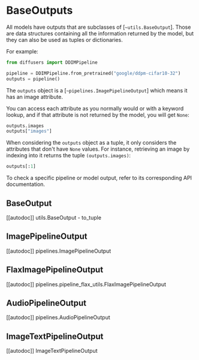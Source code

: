 <!--Copyright 2023 The HuggingFace Team. All rights reserved.

Licensed under the Apache License, Version 2.0 (the "License"); you may not use this file except in compliance with
the License. You may obtain a copy of the License at

http://www.apache.org/licenses/LICENSE-2.0

Unless required by applicable law or agreed to in writing, software distributed under the License is distributed on
an "AS IS" BASIS, WITHOUT WARRANTIES OR CONDITIONS OF ANY KIND, either express or implied. See the License for the
specific language governing permissions and limitations under the License.
-->

# BaseOutputs

All models have outputs that are subclasses of [`~utils.BaseOutput`]. Those are
data structures containing all the information returned by the model, but they can also be used as tuples or
dictionaries.

For example:

```python
from diffusers import DDIMPipeline

pipeline = DDIMPipeline.from_pretrained("google/ddpm-cifar10-32")
outputs = pipeline()
```

The `outputs` object is a [`~pipelines.ImagePipelineOutput`] which means it has an image attribute.

You can access each attribute as you normally would or with a keyword lookup, and if that attribute is not returned by the model, you will get `None`:

```python
outputs.images
outputs["images"]
```

When considering the `outputs` object as a tuple, it only considers the attributes that don't have `None` values.
For instance, retrieving an image by indexing into it returns the tuple `(outputs.images)`:

```python
outputs[:1]
```

<Tip>

To check a specific pipeline or model output, refer to its corresponding API documentation.

</Tip>

## BaseOutput

[[autodoc]] utils.BaseOutput
    - to_tuple

## ImagePipelineOutput

[[autodoc]] pipelines.ImagePipelineOutput

## FlaxImagePipelineOutput

[[autodoc]] pipelines.pipeline_flax_utils.FlaxImagePipelineOutput

## AudioPipelineOutput

[[autodoc]] pipelines.AudioPipelineOutput

## ImageTextPipelineOutput

[[autodoc]] ImageTextPipelineOutput